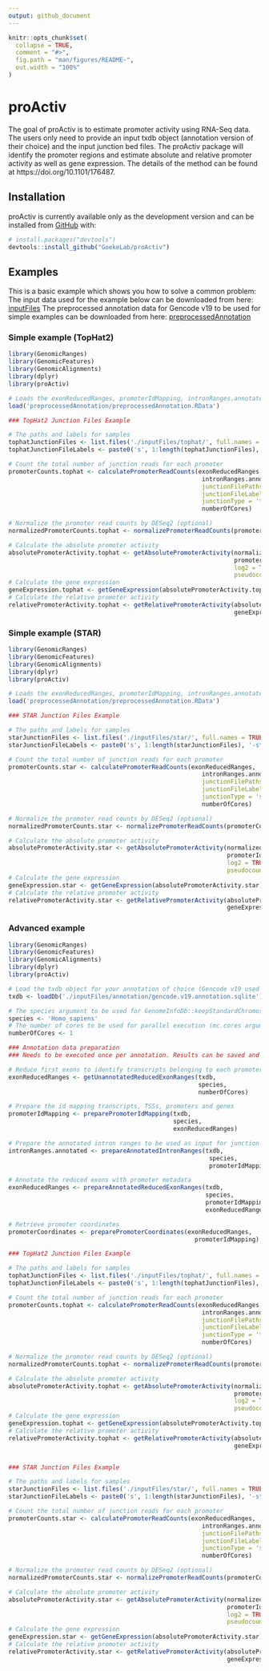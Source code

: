```yaml
---
output: github_document
---
```


<!-- README.md is generated from README.Rmd. Please edit that file -->

```r
knitr::opts_chunk$set(
  collapse = TRUE,
  comment = "#>",
  fig.path = "man/figures/README-",
  out.width = "100%"
)
```
# proActiv

<!-- badges: start -->
<!-- badges: end -->

The goal of proActiv is to estimate promoter activity using RNA-Seq data. The users only need to provide an input txdb object (annotation version of their choice) and 
the input junction bed files. The proActiv package will identify the promoter regions and estimate absolute and relative promoter activity as well as gene expression. The
details of the method can be found at https://doi.org/10.1101/176487. 

## Installation

proActiv is currently available only as the development version and can be installed from [GitHub](https://github.com/) with:

``` r
# install.packages("devtools")
devtools::install_github("GoekeLab/proActiv")
```
## Examples

This is a basic example which shows you how to solve a common problem:
The input data used for the example below can be downloaded from here: [inputFiles](https://drive.google.com/drive/folders/1R8sI97h1ZTdyxbQxG4latR9xN9FF2tq8?usp=sharing)
The preprocessed annotation data for Gencode v19 to be used for simple examples can be downloaded from here: [preprocessedAnnotation](https://drive.google.com/drive/folders/1dtuP2QIKBTIQd8HecUmDZz2fCI_VaLMl?usp=sharing)

### Simple example (TopHat2)

```r
library(GenomicRanges)
library(GenomicFeatures)
library(GenomicAlignments)
library(dplyr)
library(proActiv)

# Loads the exonReducedRanges, promoterIdMapping, intronRanges.annotated and promoterCoordinates objects
load('preprocessedAnnotation/preprocessedAnnotation.RData')

### TopHat2 Junction Files Example 

# The paths and labels for samples
tophatJunctionFiles <- list.files('./inputFiles/tophat/', full.names = TRUE)
tophatJunctionFileLabels <- paste0('s', 1:length(tophatJunctionFiles), '-tophat')

# Count the total number of junction reads for each promoter
promoterCounts.tophat <- calculatePromoterReadCounts(exonReducedRanges, 
                                                      intronRanges.annotated, 
                                                      junctionFilePaths = tophatJunctionFiles, 
                                                      junctionFileLabels =  tophatJunctionFileLabels, 
                                                      junctionType = 'tophat', 
                                                      numberOfCores)

# Normalize the promoter read counts by DESeq2 (optional)
normalizedPromoterCounts.tophat <- normalizePromoterReadCounts(promoterCounts.tophat)

# Calculate the absolute promoter activity
absolutePromoterActivity.tophat <- getAbsolutePromoterActivity(normalizedPromoterCounts.tophat, 
                                                               promoterIdMapping, 
                                                               log2 = TRUE, 
                                                               pseudocount = 1)
# Calculate the gene expression
geneExpression.tophat <- getGeneExpression(absolutePromoterActivity.tophat)
# Calculate the relative promoter activity
relativePromoterActivity.tophat <- getRelativePromoterActivity(absolutePromoterActivity.tophat, 
                                                               geneExpression.tophat)

```


### Simple example (STAR)

```r
library(GenomicRanges)
library(GenomicFeatures)
library(GenomicAlignments)
library(dplyr)
library(proActiv)

# Loads the exonReducedRanges, promoterIdMapping, intronRanges.annotated and promoterCoordinates objects
load('preprocessedAnnotation/preprocessedAnnotation.RData')

### STAR Junction Files Example 

# The paths and labels for samples
starJunctionFiles <- list.files('./inputFiles/star/', full.names = TRUE)
starJunctionFileLabels <- paste0('s', 1:length(starJunctionFiles), '-star')

# Count the total number of junction reads for each promoter
promoterCounts.star <- calculatePromoterReadCounts(exonReducedRanges, 
                                                      intronRanges.annotated, 
                                                      junctionFilePaths = starJunctionFiles, 
                                                      junctionFileLabels =  starJunctionFileLabels, 
                                                      junctionType = 'star', 
                                                      numberOfCores)

# Normalize the promoter read counts by DESeq2 (optional)
normalizedPromoterCounts.star <- normalizePromoterReadCounts(promoterCounts.star)

# Calculate the absolute promoter activity
absolutePromoterActivity.star <- getAbsolutePromoterActivity(normalizedPromoterCounts.star, 
                                                             promoterIdMapping, 
                                                             log2 = TRUE, 
                                                             pseudocount = 1)
# Calculate the gene expression
geneExpression.star <- getGeneExpression(absolutePromoterActivity.star)
# Calculate the relative promoter activity
relativePromoterActivity.star <- getRelativePromoterActivity(absolutePromoterActivity.star, 
                                                             geneExpression.tophat)

```


### Advanced example

```r
library(GenomicRanges)
library(GenomicFeatures)
library(GenomicAlignments)
library(dplyr)
library(proActiv)

# Load the txdb object for your annotation of choice (Gencode v19 used here)
txdb <- loadDb('./inputFiles/annotation/gencode.v19.annotation.sqlite')

# The species argument to be used for GenomeInfoDb::keepStandardChromosomes
species <- 'Homo_sapiens'
# The number of cores to be used for parallel execution (mc.cores argument for parallel::mclappy), optional
numberOfCores <- 1

### Annotation data preparation
### Needs to be executed once per annotation. Results can be saved and loaded later for reuse 

# Reduce first exons to identify transcripts belonging to each promoter
exonReducedRanges <- getUnannotatedReducedExonRanges(txdb, 
                                                     species,
                                                     numberOfCores)

# Prepare the id mapping transcripts, TSSs, promoters and genes
promoterIdMapping <- preparePromoterIdMapping(txdb, 
                                              species,
                                              exonReducedRanges)

# Prepare the annotated intron ranges to be used as input for junction read counting
intronRanges.annotated <- prepareAnnotatedIntronRanges(txdb, 
                                                        species, 
                                                        promoterIdMapping)

# Annotate the reduced exons with promoter metadata
exonReducedRanges <- prepareAnnotatedReducedExonRanges(txdb, 
                                                       species, 
                                                       promoterIdMapping, 
                                                       exonReducedRanges)

# Retrieve promoter coordinates 
promoterCoordinates <- preparePromoterCoordinates(exonReducedRanges,
                                                    promoterIdMapping)

### TopHat2 Junction Files Example 

# The paths and labels for samples
tophatJunctionFiles <- list.files('./inputFiles/tophat/', full.names = TRUE)
tophatJunctionFileLabels <- paste0('s', 1:length(tophatJunctionFiles), '-tophat')

# Count the total number of junction reads for each promoter
promoterCounts.tophat <- calculatePromoterReadCounts(exonReducedRanges, 
                                                      intronRanges.annotated, 
                                                      junctionFilePaths = tophatJunctionFiles, 
                                                      junctionFileLabels =  tophatJunctionFileLabels, 
                                                      junctionType = 'tophat', 
                                                      numberOfCores)

# Normalize the promoter read counts by DESeq2 (optional)
normalizedPromoterCounts.tophat <- normalizePromoterReadCounts(promoterCounts.tophat)

# Calculate the absolute promoter activity
absolutePromoterActivity.tophat <- getAbsolutePromoterActivity(normalizedPromoterCounts.tophat, 
                                                               promoterIdMapping, 
                                                               log2 = TRUE, 
                                                               pseudocount = 1)
# Calculate the gene expression
geneExpression.tophat <- getGeneExpression(absolutePromoterActivity.tophat)
# Calculate the relative promoter activity
relativePromoterActivity.tophat <- getRelativePromoterActivity(absolutePromoterActivity.tophat, 
                                                               geneExpression.tophat)


### STAR Junction Files Example 

# The paths and labels for samples
starJunctionFiles <- list.files('./inputFiles/star/', full.names = TRUE)
starJunctionFileLabels <- paste0('s', 1:length(starJunctionFiles), '-star')

# Count the total number of junction reads for each promoter
promoterCounts.star <- calculatePromoterReadCounts(exonReducedRanges, 
                                                      intronRanges.annotated, 
                                                      junctionFilePaths = starJunctionFiles, 
                                                      junctionFileLabels =  starJunctionFileLabels, 
                                                      junctionType = 'star', 
                                                      numberOfCores)

# Normalize the promoter read counts by DESeq2 (optional)
normalizedPromoterCounts.star <- normalizePromoterReadCounts(promoterCounts.star)

# Calculate the absolute promoter activity
absolutePromoterActivity.star <- getAbsolutePromoterActivity(normalizedPromoterCounts.star, 
                                                             promoterIdMapping, 
                                                             log2 = TRUE, 
                                                             pseudocount = 1)
# Calculate the gene expression
geneExpression.star <- getGeneExpression(absolutePromoterActivity.star)
# Calculate the relative promoter activity
relativePromoterActivity.star <- getRelativePromoterActivity(absolutePromoterActivity.star, 
                                                             geneExpression.tophat)

```

